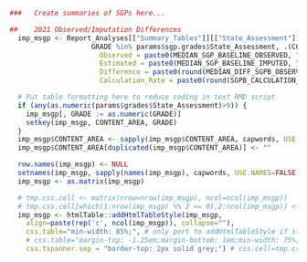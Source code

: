 
```r
###   Create summaries of SGPs here...

##    2021 Observed/Imputation Differences
  imp_msgp <- Report_Analyses[["Summary_Tables"]][["State_Assessment"]][["Imputation"]][["CONTENT_AREA__GRADE"]][
                    GRADE %in% params$sgp.grades$State_Assessment, .(CONTENT_AREA, GRADE,
                      Observed = paste0(MEDIAN_SGP_BASELINE_OBSERVED, " (", round(MEAN_SGP_BASELINE_OBSERVED, 1), ")"),
                      Estimated = paste0(MEDIAN_SGP_BASELINE_IMPUTED, " (", round(MEAN_SGP_BASELINE_IMPUTED, 1), ")"),
                      Difference = paste0(round(MEDIAN_DIFF_SGPB_OBSERVED_IMPUTED, 1), " (", round(MEAN_DIFF_SGPB_OBSERVED_IMPUTED, 1), ")"),
                      Calculation_Rate = paste0(round(SGPB_CALCULATION_RATE, 1), "%"))]

  # Put table formatting here to reduce coding in text RMD script
  if (any(as.numeric(params$grades$State_Assessment)>9)) {
    imp_msgp[, GRADE := as.numeric(GRADE)]
    setkey(imp_msgp, CONTENT_AREA, GRADE)
  }
  imp_msgp$CONTENT_AREA <- sapply(imp_msgp$CONTENT_AREA, capwords, USE.NAMES=FALSE)
  imp_msgp$CONTENT_AREA[duplicated(imp_msgp$CONTENT_AREA)] <- ""

  row.names(imp_msgp) <- NULL
  setnames(imp_msgp, sapply(names(imp_msgp), capwords, USE.NAMES=FALSE))
  imp_msgp <- as.matrix(imp_msgp)

  # tmp.css.cell <- matrix(nrow=nrow(imp_msgp), ncol=ncol(imp_msgp))
  # tmp.css.cell[which(1:nrow(imp_msgp) %% 2 == 0),2:ncol(imp_msgp)] <- "border-bottom: 1px solid grey;"
  imp_msgp <- htmlTable::addHtmlTableStyle(imp_msgp,
    align=paste(rep('c', ncol(imp_msgp)), collapse=""),
    css.table="min-width: 85%;", # only port to addHtmlTableStyle if strictly using pagedown format
    # css.table="margin-top: -1.25em;margin-bottom: 1em;min-width: 75%;",
    css.tspanner.sep = "border-top: 2px solid grey;") # css.cell=tmp.css.cell,           
```

